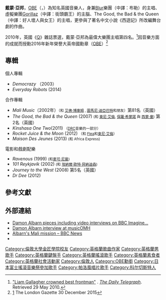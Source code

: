 {{noteTA
|G1=Music
|G2=Show
}}
{{Infobox musical artist
|image           = Damon Albarn live29.07.2013 in Rome 4.JPG
|image_size      = 
|name            = 戴蒙·亞邦<br><small>[[OBE|OBE]]</small>
|caption         = 戴蒙·亞邦於2013年在[[Rock_in_Roma|Rock in Roma]]音樂節演出
|landscape       = yes
|background      = solo_singer
|birth_date      = {{birth date and age|1968|3|23}}
|birth_place     = {{flagicon|ENG}}[[英格蘭|英格蘭]] [[倫敦|倫敦]] [[白教堂|白教堂]]
|death_date      =
|origin          = [[Colchester_(borough)|Colchester]], Essex, England
|instrument      = [[歌唱|人聲]]、[[鋼琴|鋼琴]]、[[吉他|吉他]]、[[電貝斯|電貝斯]]、[[風琴|風琴]]、[[小提琴|小提琴]]、{{tsl|en|omnihord|omnichord}}、[[直笛|直笛]]、[[顫音琴|顫音琴]]、[[合成器|合成器]]、[[口風琴|口風琴]]、[[簧風琴|簧風琴]]、[[爵士鼓|爵士鼓]]、[[鍵盤樂器|鍵盤樂器]]
|genre           = [[另類搖滾|另類搖滾]]、[[艺术摇滚|藝術搖滾]]、[[另類嘻哈|另類嘻哈]]、[[電子音樂|電子音樂]]、[[神遊舞曲|神遊舞曲]]、[[巴洛克音樂|巴洛克音樂]]<ref>{{cite web |last=Thompson |first=Stephen |url=http://www.npr.org/2012/04/22/150739032/first-listen-damon-albarn-dr-dee |title=First Listen: Damon Albarn, 'Dr Dee' |publisher=NPR |date=2012-04-22 |accessdate=2012-05-04 |archive-date=2019-12-01 |archive-url=https://web.archive.org/web/20191201203539/https://www.npr.org/2012/04/22/150739032/first-listen-damon-albarn-dr-dee |dead-url=no }}</ref> [[英倫搖滾|英倫搖滾]]
|occupation      = 音樂人、歌手、詞曲作者、唱片製作人、作曲家
|years_active    = 1988–現在
|label           = {{tsl|en|Food Records||Food唱片}}、{{tsl|en|SBK Records||SBK}}、[[維京唱片|維京唱片]]、[[Parlophone|Parlophone]], [[EMI唱片|EMI]], [[華納音樂集團|華納音樂集團]], [[XL唱片|XL唱片]], {{tsl|en|Honest Jon's||Honest Jon's}}, [[華納兄弟唱片公司|華納兄弟.]]
| Associated_acts     = [[布勒|布勒]]、[[街頭霸王_(虛擬樂團)|街頭霸王]]、[[The_Good、the_Bad_&_the_Queen|好人壞人與女王]]、{{tsl|en|The Black Ghosts|黑色幽靈}}、{{tsl|en|Rocket Juice & the Moon|}}、{{tsl|en|Massive Attack|}}、{{tsl|en|De La Soul||迪拉索}}、{{tsl|en|Kano (rapper)|卡諾 (rapper)|卡諾}}、5 Beans
|website         = 
|notable_instruments = {{tsl|en|Taylor Guitars#Specialty models||Taylor Guitars GS Mini}}<ref>{{cite web | url=http://www.taylorguitars.com/artists/damon-albarn | title=Damon Albarn on Talor Guitars | accessdate=2014-01-23 | archive-date=2015-09-06 | archive-url=https://web.archive.org/web/20150906113340/https://www.taylorguitars.com/artists/damon-albarn | dead-url=no }}</ref>
}}

'''戴蒙·亞邦'''，[[英帝國官佐勳章|OBE]]（{{lang-en|Damon Albarn}}，{{bd|1968年|3月23日|||Albarn, Damon}}）為知名英國音樂人，身兼[[布勒|Blur]]樂團（中譯：布勒）的主唱、虛擬樂團[[街頭霸王_(虛擬樂團)|Gorillaz]]（中譯：街頭霸王）的主腦、The Good, the Bad & the Queen（中譯：好人壞人與女王）的主唱，更參與了著名中文小說《西遊記》所改編舞台劇的作曲。

2010年，英國《[[Q_(雜誌)|Q]]》雜誌票選，戴蒙·亞邦為最偉大樂團主唱第四名。<ref>[http://www.telegraph.co.uk/news/newstopics/celebritynews/7519708/Liam-Gallagher-crowned-best-frontman.html "Liam Gallagher crowned best frontman"] {{Wayback|url=http://www.telegraph.co.uk/news/newstopics/celebritynews/7519708/Liam-Gallagher-crowned-best-frontman.html |date=20100330081214 }}. ''[[The_Daily_Telegraph|The Daily Telegraph]]''. Retrieved 29 May 2010.</ref>因音樂方面的成就而授勳2016年新年榮譽大英帝國勳章（[[OBE|OBE]]）<ref>[https://www.thegazette.co.uk/London/issue/61450/supplement/N10] {{Wayback|url=https://www.thegazette.co.uk/London/issue/61450/supplement/N10 |date=20190827072753 }}  The London Gazette 30 December 2015</ref>

== 專輯 ==
{{Main|戴蒙·亞邦專輯}} {{See also|布勒專輯|街頭霸王專輯}}

;個人專輯
* ''Democrazy'' （2003）
* ''Everyday Robots'' (2014)
;合作專輯
* ''Mali Music''（2002年）<small>（和 [[艾佛·博庫姆|艾佛·博庫姆]] , [[圖馬尼·迪亞巴特|圖馬尼·迪亞巴特]]和朋友）</small>第81名（英國）
* ''The Good, the Bad & the Queen'' (2007) <small>(和 [[東尼·艾倫|東尼·艾倫]], [[保羅·希蒙諾|保羅·希蒙諾]] 與 [[西蒙·童|西蒙·童]])</small> 第2名（英國）
* ''Kinshasa One Two''(2011) <small>（[[民主剛果|DRC]]音樂的一部分）</small>
* ''Rocket Juice & the Moon'' (2012) <small>（和 [[Flea|Flea]]和[[東尼·艾倫|東尼·艾倫]]）</small>
* ''Maison Des Jeunes'' (2013) <small>(和 Africa Express)</small>

;電影和戲劇配樂
* ''Ravenous '' (1999) <small>(和[[麥可·尼曼|麥可·尼曼]])</small>
* ''101 Reykjavík'' (2002) <small>(和 [[Einar_Örn_Benediktsson|埃納爾·歐特·貝納迪森]])</small>
* ''Journey to the West'' (2008) 第5名（英國）
* ''Dr Dee'' (2012)

== 參考文獻 ==
{{Reflist|colwidth=30em}}

== 外部連結 ==
{{commons|Damon Albarn}}
* [http://www.bbc.co.uk/imagine/tag/damon_albarn.shtml Damon Albarn pieces including video interviews on BBC Imagine...] {{Wayback|url=http://www.bbc.co.uk/imagine/tag/damon_albarn.shtml |date=20200224230837 }}
* [https://web.archive.org/web/20090708002143/http://www.musicomh.com/music/features/damon-albarn.htm Damon Albarn interview at musicOMH]
* [http://news.bbc.co.uk/1/hi/entertainment/music/1926727.stm Albarn's Mali mission – BBC News] {{Wayback|url=http://news.bbc.co.uk/1/hi/entertainment/music/1926727.stm |date=20060630111522 }}
* {{IMDb name|0016332}}

{{Blur}}

{{Authority control}}
{{DEFAULTSORT:Albarn, Damon}}
[[Category:倫敦大學金匠學院校友|Category:倫敦大學金匠學院校友]]
[[Category:英格蘭歌曲作家|Category:英格蘭歌曲作家]]
[[Category:英格蘭男歌手|Category:英格蘭男歌手]]
[[Category:英格蘭鍵盤手|Category:英格蘭鍵盤手]]
[[Category:英格蘭搖滾歌手|Category:英格蘭搖滾歌手]]
[[Category:英格蘭素食者|Category:英格蘭素食者]]
[[Category:英格蘭社會活動家|Category:英格蘭社會活動家]]
[[Category:倫敦人|Category:倫敦人]]
[[Category:OBE勳銜|Category:OBE勳銜]]
[[Category:日本富士搖滾音樂祭參加歌手|Category:日本富士搖滾音樂祭參加歌手]]
[[Category:帕洛風唱片歌手|Category:帕洛風唱片歌手]]
[[Category:科尔切斯特人|Category:科尔切斯特人]]